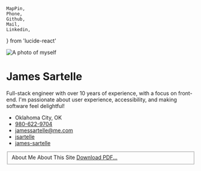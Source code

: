 	MapPin,
	Phone,
	Github,
	Mail,
	Linkedin,
} from 'lucide-react'


<Image
	className={props.styles.aboutImage}
	src={Photo}
	alt="A photo of myself"
	height={100}
	width={100}
	draggable="false"
/>

# James Sartelle

Full-stack engineer with over 10 years of experience, with a focus on front-end. I'm passionate about user experience, accessibility, and making software feel delightful!

- <MapPin size={18} /> Oklahoma City, OK
- <Phone size={18} /> [980-622-9704](tel:9806229704)
- <Mail size={18} /> [jamessartelle@me.com](mailto:jamessartelle@me.com)
- <Github size={18} /> [jsartelle](https://github.com/jsartelle)
- <Linkedin size={18} /> [james-sartelle](https://www.linkedin.com/in/james-sartelle/)

<fieldset className='print-hidden'>
	<AquaButton popoverTarget="aboutMePopover">
		About Me
	</AquaButton>
	<AquaButton popoverTarget="siteCreditsPopover">
		About This Site
	</AquaButton>
	<a
		className={props.styles.aboutDownloadLink}
		href="resume.pdf"
		download="James Sartelle - Resume.pdf"
		draggable='false'
	>
		<AquaButton primary>Download PDF...</AquaButton>
	</a>
</fieldset>
